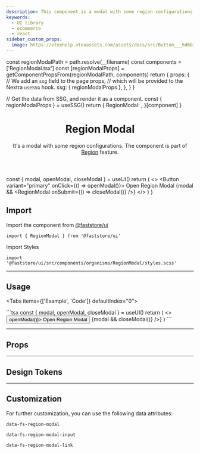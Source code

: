```yaml
---
description: This component is a modal with some region configurations.
keywords:
  - UI library
  - ecommerce
  - react
sidebar_custom_props:
  image: https://vtexhelp.vtexassets.com/assets/docs/src/Button___6d6b16886d5d7e2a05dba8c45c075796.png
---
```




  const regionModalPath = path.resolve(__filename)
  const components = ['RegionModal.tsx']
  const [regionModalProps] = getComponentPropsFrom(regionModalPath, components)
  return {
    props: {
      // We add an `ssg` field to the page props,
      // which will be provided to the Nextra `useSSG` hook.
      ssg: { regionModalProps },
    },
  }
}

  // Get the data from SSG, and render it as a component.
  const { regionModalProps } = useSSG()
  return {
    RegionModal: <PropsSection propsList={regionModalProps} />,
  }[component]
}

<header>

# Region Modal

It's a modal with some region configurations. The component is part of [Region](/components/features/region) feature.

</header>

  const { modal, openModal, closeModal } = useUI()
  return (
    <>
      <Button variant="primary" onClick={() => openModal()}>
        Open Region Modal
      </Button>
      {modal && <RegionModal onSubmit={() => closeModal()} />}
    </>
  )
}

## Import

Import the component from [@faststore/ui](/../components)

```tsx
import { RegionModal } from '@faststore/ui'
```

Import Styles

```tsx
import '@faststore/ui/src/components/organisms/RegionModal/styles.scss'
```

---

## Usage

<Tabs items={['Example', 'Code']} defaultIndex="0">
  <Tab>
    <OverviewSection>
      <UIProvider>
        <RegionModalUsage />
      </UIProvider>
    </OverviewSection>

  </Tab>
  <Tab>
    ```tsx
    const { modal, openModal, closeModal } = useUI()
      return (
        <>
          <Button variant="primary" onClick={() => openModal()}>
            Open Region Modal
          </Button>
          {modal && <RegionModal onSubmit={() => closeModal()} />}
        </>
      )
    ```

  </Tab>
</Tabs>

---

## Props

<RegionModalPropsSection component="RegionModal" />

---

## Design Tokens

<TokenTable>
  <TokenRow
    token="--fs-region-modal-margin-bottom"
    value="var(--fs-spacing-6)"
  />
  <TokenDivider />
  <TokenRow token="--fs-region-modal-link-padding" value="0" />
  <TokenRow
    token="--fs-region-modal-link-column-gap"
    value="var(--fs-spacing-0)"
  />
  <TokenRow
    token="--fs-region-modal-link-color"
    value="var(--fs-color-link)"
    isColor
  />
</TokenTable>

---

## Customization

For further customization, you can use the following data attributes:

`data-fs-region-modal`

`data-fs-region-modal-input`

`data-fs-region-modal-link`
